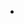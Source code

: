 {{Recipe
|HasEntityTitle=Add/edit subject types
|HasEntityKeyword=Add
|ConcernsAspects=Curation
|IsCarriedOutByRole=Role:PowerUser
}}
{{Annotation
|AnnotationPredicate=HasDatahoiPriority
|AnnotationObjects=2
}}
* {{Property|HasIdea|Add functionality as special page to https://github.com/dataspects/DSKMFCoreMWExtension}}

